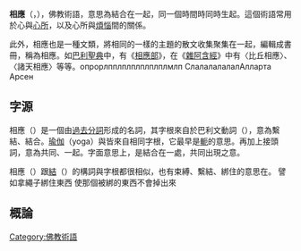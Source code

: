 {{unreferenced|time=2018-08-27T19:56:54+00:00}}
'''相應'''（{{lang-pi|{{IAST|Saṃyutta}}}}，{{lang-sa|{{IAST|Saṃyukta}}}}），佛教術語，意思為結合在一起，同一個時間時同時生起。這個術語常用於心與[[心所|心所]]，以及心所與[[煩惱|煩惱]]間的關係。

此外，相應也是一種文類，將相同的一樣的主題的散文收集聚集在一起，編輯成書冊，稱為相應。如[[巴利聖典|巴利聖典]]中，有《[[相應部|相應部]]》，在《[[雜阿含經|雜阿含經]]》中有〈比丘相應〉、〈諸天相應〉等等。опрорлпплплплплплплмлп
СлалалалалалАлларта Арсен

==字源==
相應（{{lang-pi|{{IAST|saṃyutta}}}}）是一個由[[過去分詞|過去分詞]]形成的名詞，其字根來自於巴利文動詞{{lang|pi|{{IAST|yutta}}}}（{{lang-sa|{{IAST|yukta}}}}），意為繫結、結合。[[瑜伽|瑜伽]]（yoga）與{{lang-en|yoked}}皆來自相同字根，它最早是[[軛|軛]]的意思。再加上接頭詞{{IAST|saṃ}}，意為共同、一起。字面意思上，是結合在一處，共同出現之意。

相應（{{lang-pi|{{IAST|saṃyutta}}}}）跟[[結_(佛教)|結]]（{{lang-pi|{{IAST|samyojana}}}}）的構詞與字根都很相似，也有束縛、繫結、綁住的意思在。
譬如拿繩子綁住東西 使那個被綁的東西不會掉出來

==概論==

[[Category:佛教術語|Category:佛教術語]]